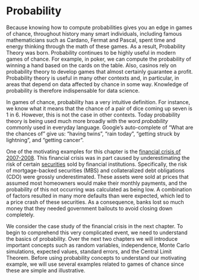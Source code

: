 # Probability 

Because knowing how to compute probabilities gives you an edge in games of chance, throughout history many smart individuals, including famous mathematicians such as Cardano, Fermat and Pascal, spent time and energy thinking through the math of these games. As a result, Probability Theory was born. Probability continues to be highly useful in modern games of chance. For example, in poker, we can compute the probability of winning a hand based on the cards on the table. Also, casinos rely on probability theory to develop games that almost certainly guarantee a profit. 
Probability theory is useful in many other contexts and, in particular, in areas that depend on data affected by chance in some way. Knowledge of probability is therefore indispensable for data science.

In games of chance, probability has a very intuitive definition. For instance, we know what it means that the chance of a pair of dice coming up seven is 1 in 6. However, this is not the case in other contexts. Today probability theory is being used much more broadly with the word _probability_ commonly used in everyday language. Google's auto-complete of "What are the chances of" give us: "having twins", "rain today", "getting struck by lightning", and "getting cancer". 

One of the motivating examples for this chapter is the [financial crisis of 2007-2008](https://en.wikipedia.org/wiki/Financial_crisis_of_2007%E2%80%9308). This financial crisis was in part caused by underestimating the risk of certain [securities](https://en.wikipedia.org/wiki/Security_(finance)) sold by financial institutions. Specifically, the risk of mortgage-backed securities (MBS) and collateralized debt obligations (CDO) were grossly underestimated. These assets were sold at prices that assumed most homeowners would make their monthly payments, and the probability of this not occurring was calculated as being low. A combination of factors resulted in many more defaults than were expected, which led to a price crash of these securities. As a consequence, banks lost so much money that they needed government bailouts to avoid closing down completely.

We consider the case study of the financial crisis in the next chapter. To begin to comprehend this very complicated event, we need to understand the basics of probability. Over the next two chapters we will introduce important concepts such as random variables, independence, Monte Carlo simulations, expected values, standard errors, and the Central Limit Theorem. Before using probability concepts to understand our motivating example,  we will use several examples related to games of chance since these are simple and illustrative.

